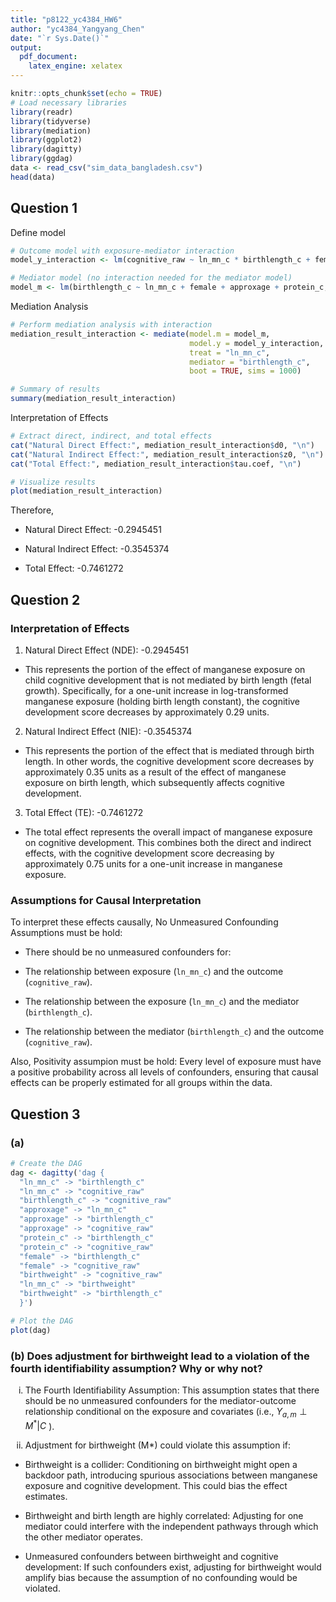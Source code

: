 ```yaml
---
title: "p8122_yc4384_HW6"
author: "yc4384_Yangyang_Chen"
date: "`r Sys.Date()`"
output:
  pdf_document:
    latex_engine: xelatex
---
```


```r
knitr::opts_chunk$set(echo = TRUE)
# Load necessary libraries
library(readr)
library(tidyverse)
library(mediation)
library(ggplot2)
library(dagitty)
library(ggdag)
data <- read_csv("sim_data_bangladesh.csv")
head(data)
```

## Question 1

Define model
```r
# Outcome model with exposure-mediator interaction
model_y_interaction <- lm(cognitive_raw ~ ln_mn_c * birthlength_c + female + approxage + protein_c, data = data)

# Mediator model (no interaction needed for the mediator model)
model_m <- lm(birthlength_c ~ ln_mn_c + female + approxage + protein_c, data = data)
```

Mediation Analysis
```r
# Perform mediation analysis with interaction
mediation_result_interaction <- mediate(model.m = model_m, 
                                        model.y = model_y_interaction, 
                                        treat = "ln_mn_c", 
                                        mediator = "birthlength_c", 
                                        boot = TRUE, sims = 1000)

# Summary of results
summary(mediation_result_interaction)
```

Interpretation of Effects
```r
# Extract direct, indirect, and total effects
cat("Natural Direct Effect:", mediation_result_interaction$d0, "\n")
cat("Natural Indirect Effect:", mediation_result_interaction$z0, "\n")
cat("Total Effect:", mediation_result_interaction$tau.coef, "\n")

# Visualize results
plot(mediation_result_interaction)
```

Therefore,

* Natural Direct Effect: -0.2945451 

* Natural Indirect Effect: -0.3545374 

* Total Effect: -0.7461272 

## Question 2

### Interpretation of Effects

1.	Natural Direct Effect (NDE): -0.2945451

* This represents the portion of the effect of manganese exposure on child cognitive development that is not mediated by birth length (fetal growth). Specifically, for a one-unit increase in log-transformed manganese exposure (holding birth length constant), the cognitive development score decreases by approximately 0.29 units.

2.	Natural Indirect Effect (NIE): -0.3545374

* This represents the portion of the effect that is mediated through birth length. In other words, the cognitive development score decreases by approximately 0.35 units as a result of the effect of manganese exposure on birth length, which subsequently affects cognitive development.

3.	Total Effect (TE): -0.7461272

* The total effect represents the overall impact of manganese exposure on cognitive development. This combines both the direct and indirect effects, with the cognitive development score decreasing by approximately 0.75 units for a one-unit increase in manganese exposure.

### Assumptions for Causal Interpretation

To interpret these effects causally, No Unmeasured Confounding Assumptions must be hold:

-	There should be no unmeasured confounders for:

-	The relationship between exposure (`ln_mn_c`) and the outcome (`cognitive_raw`).

-	The relationship between the exposure (`ln_mn_c`) and the mediator (`birthlength_c`).

-	The relationship between the mediator (`birthlength_c`) and the outcome (`cognitive_raw`).

Also, Positivity assumpion must be hold: Every level of exposure must have a positive probability across all levels of confounders,
ensuring that causal effects can be properly estimated for all groups within the data.

## Question 3

### (a)

```r
# Create the DAG
dag <- dagitty('dag {
  "ln_mn_c" -> "birthlength_c"
  "ln_mn_c" -> "cognitive_raw"
  "birthlength_c" -> "cognitive_raw"
  "approxage" -> "ln_mn_c"
  "approxage" -> "birthlength_c"
  "approxage" -> "cognitive_raw"
  "protein_c" -> "birthlength_c"
  "protein_c" -> "cognitive_raw"
  "female" -> "birthlength_c"
  "female" -> "cognitive_raw"
  "birthweight" -> "cognitive_raw"
  "ln_mn_c" -> "birthweight"
  "birthweight" -> "birthlength_c"
  }')

# Plot the DAG
plot(dag)
```


### (b) Does adjustment for birthweight lead to a violation of the fourth identifiability assumption? Why or why not?

i. The Fourth Identifiability Assumption: This assumption states that there should be no unmeasured confounders for the mediator-outcome relationship conditional on the exposure and covariates (i.e.,  $Y_{a,m} \perp M^* | C$ ).
	
ii. Adjustment for birthweight (M*) could violate this assumption if:

-	Birthweight is a collider: Conditioning on birthweight might open a backdoor path, introducing spurious associations between manganese exposure and cognitive development. This could bias the effect estimates.

-	Birthweight and birth length are highly correlated: Adjusting for one mediator could interfere with the independent pathways through which the other mediator operates.

-	Unmeasured confounders between birthweight and cognitive development: If such confounders exist, adjusting for birthweight would amplify bias because the assumption of no confounding would be violated.